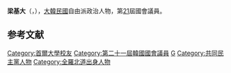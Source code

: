{{BLP unsourced|time=2020-10-08T07:55:14+00:00}}
{{Infobox politician
| name = 梁基大<br>{{lang|ko|양기대}}
| image = 
| caption = 
| birth_date = {{Birth date and age|1962|10|12}}
| birth_place = {{KOR}}[[全羅北道|全羅北道]][[群山市|群山市]]
| residence = {{KOR}}[[京畿道|京畿道]][[光明市|光明市]]
| nationality = {{ROK}}
| party = {{MPK}}
| other_names = 
| alma_mater = [[首爾大學|首爾大學]]
| office = {{flagicon|South Korea}} 第21屆[[韓國國會|韓國國會]]議員
| term_start = 2020年5月30日
| term_end = 
| constituency = [[京畿道|京畿道]][[光明市|光明市]]乙
| predecessor = {{tsl|ko|이언주|李彦周}}
| successor = 
}}

'''梁基大'''（{{kor|양기대|梁基大|Yang Gi-dae}}，{{bd|1962年|10月12日}}），[[大韓民國|大韓民國]]自由派政治人物，第[[第21屆大韓民國國會議員名單|21]]屆國會議員。

== 参考文献 ==
<references />

{{DEFAULTSORT:Yang Gi-dae}}
[[Category:首爾大學校友|Category:首爾大學校友]]
[[Category:第二十一屆韓國國會議員|Category:第二十一屆韓國國會議員]]
[[Category:梁姓|G]]
[[Category:共同民主黨人物|Category:共同民主黨人物]]
[[Category:全羅北道出身人物|Category:全羅北道出身人物]]